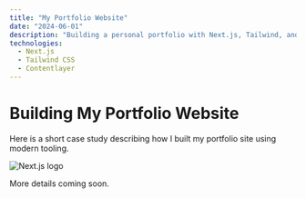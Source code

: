 ```yaml
---
title: "My Portfolio Website"
date: "2024-06-01"
description: "Building a personal portfolio with Next.js, Tailwind, and Contentlayer."
technologies:
  - Next.js
  - Tailwind CSS
  - Contentlayer
---
```



# Building My Portfolio Website

Here is a short case study describing how I built my portfolio site using modern tooling.

<Image src="/public/next.svg" alt="Next.js logo" width={100} height={100} />

More details coming soon.
